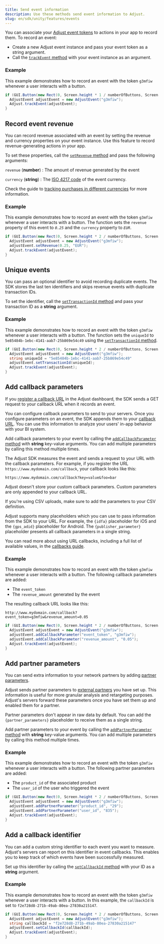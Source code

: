 ```yaml
---
title: Send event information
description: Use these methods send event information to Adjust.
slug: en/sdk/unity/features/events
---
```



You can associate your [Adjust event tokens](https://help.adjust.com/en/article/basic-event-setup#create-an-event-token) to actions in your app to record them. To record an event:

* Create a new Adjust event instance and pass your event token as a string argument.
* Call the [`trackEvent` method](#ios-trackevent-invocation) with your event instance as an argument.

<TrackEvent />

<Accordion>

### Example

This example demonstrates how to record an event with the token `g3mfiw` whenever a user interacts with a button.

```c#
if (GUI.Button(new Rect(0, Screen.height * 1 / numberOfButtons, Screen.width, Screen.height / numberOfButtons), "Track Simple Event")) {
  AdjustEvent adjustEvent = new AdjustEvent("g3mfiw");
  Adjust.trackEvent(adjustEvent);
}
```

</Accordion>

## Record event revenue

You can record revenue associated with an event by setting the revenue and currency properties on your event instance. Use this feature to record revenue-generating actions in your app.

To set these properties, call the [`setRevenue` method](#ios-adjevent-setrevenue-invocation) and pass the following arguments:

`revenue` (**number**)
: The amount of revenue generated by the event

`currency` (**string**)
: The [ISO 4217 code](https://www.iban.com/currency-codes) of the event currency.

<Callout type="seealso">

Check the guide to [tracking purchases in different currencies](https://help.adjust.com/en/article/currency-conversion) for more information.

</Callout>

<SetRevenue />

<Accordion>

### Example

This example demonstrates how to record an event with the token `g3mfiw` whenever a user interacts with a button. The function sets the `revenue` property of this event to _`0.25`_ and the `currency` property to _`EUR`_.

```c#
if (GUI.Button(new Rect(0, Screen.height * 2 / numberOfButtons, Screen.width, Screen.height / numberOfButtons), "Track Revenue Event")) {
  AdjustEvent adjustEvent = new AdjustEvent("g3mfiw");
  adjustEvent.setRevenue(0.25, "EUR");
  Adjust.trackEvent(adjustEvent);
}
```

</Accordion>

## Unique events

You can pass an optional identifier to avoid recording duplicate events. The SDK stores the last ten identifiers and skips revenue events with duplicate transaction IDs.

To set the identifier, call the [`setTransactionId` method](#ios-settransactionid-invocation) and pass your transaction ID as a **string** argument.

<SetTransactionId />

<Accordion>

### Example

This example demonstrates how to record an event with the token `g3mfiw` whenever a user interacts with a button. The function sets the `uniqueId` to `5e85484b-1ebc-4141-aab7-25b869e54c49` using the [`setTransactionId` method](#ios-settransactionid-invocation).

```c#
if (GUI.Button(new Rect(0, Screen.height * 2 / numberOfButtons, Screen.width, Screen.height / numberOfButtons), "Track Unique Event")) {
  AdjustEvent adjustEvent = new AdjustEvent("g3mfiw");
  string uniqueId = "5e85484b-1ebc-4141-aab7-25b869e54c49"
  adjustEvent.setTransactionId(uniqueId);
  Adjust.trackEvent(adjustEvent);
}
```

</Accordion>

## Add callback parameters

If you [register a callback URL](https://help.adjust.com/en/article/set-up-callbacks) in the Adjust dashboard, the SDK sends a GET request to your callback URL when it records an event.

You can configure callback parameters to send to your servers. Once you configure parameters on an event, the SDK appends them to your [callback URL](https://help.adjust.com/en/article/raw-data-exports). You can use this information to analyze your users' in-app behavior with your BI system.

Add callback parameters to your event by calling the [`addCallbackParameter` method](#ios-adjevent-addcallbackparameter-invocation) with **string** key-value arguments. You can add multiple parameters by calling this method multiple times.

<AddCallbackParameter />

The Adjust SDK measures the event and sends a request to your URL with the callback parameters. For example, if you register the URL `https://www.mydomain.com/callback`, your callback looks like this:

```http
https://www.mydomain.com/callback?key=value&foo=bar
```

<Callout type="note">

Adjust doesn't store your custom callback parameters. Custom parameters are only appended to your callback URL.

</Callout>

If you're using CSV uploads, make sure to add the parameters to your CSV definition.

Adjust supports many placeholders which you can use to pass information from the SDK to your URL. For example, the `{idfa}` placeholder for iOS and the `{gps_adid}` placeholder for Android. The `{publisher_parameter}` placeholder presents all callback parameters in a single string.

<Callout type="seealso">

You can read more about using URL callbacks, including a full list of available values, in the [callbacks guide](https://help.adjust.com/en/article/callbacks).

</Callout>

<Accordion>

### Example

This example demonstrates how to record an event with the token `g3mfiw` whenever a user interacts with a button. The following callback parameters are added:

* The `event_token`
* The `revenue_amount` generated by the event

The resulting callback URL looks like this:

```http
http://www.mydomain.com/callback?event_token=g3mfiw&revenue_amount=0.05
```

```c#
if (GUI.Button(new Rect(0, Screen.height * 2 / numberOfButtons, Screen.width, Screen.height / numberOfButtons), "Track Callback Event")) {
  AdjustEvent adjustEvent = new AdjustEvent("g3mfiw");
  adjustEvent.addCallbackParameter("event_token", "g3mfiw");
  adjustEvent.addCallbackParameter("revenue_amount", "0.05");
  Adjust.trackEvent(adjustEvent);
}
```

</Accordion>

## Add partner parameters

You can send extra information to your network partners by adding [partner parameters](https://help.adjust.com/en/article/advanced-event-setup#receive-custom-data-with-partner-parameters).

Adjust sends partner parameters to [external partners](https://help.adjust.com/en/article/integrated-partners) you have set up. This information is useful for more granular analysis and retargeting purposes. Adjust's servers forward these parameters once you have set them up and enabled them for a partner.

<Callout type="note">

Partner parameters don't appear in raw data by default. You can add the `{partner_parameters}` placeholder to receive them as a single string.

</Callout>

Add partner parameters to your event by calling the [`addPartnerParameter` method](#ios-adjevent-addpartnerparameter-invocation) with **string** key-value arguments. You can add multiple parameters by calling this method multiple times.

<AddPartnerParameter />

<Accordion>

### Example

This example demonstrates how to record an event with the token `g3mfiw` whenever a user interacts with a button. The following partner parameters are added:

* The `product_id` of the associated product
* The `user_id` of the user who triggered the event

```c#
if (GUI.Button(new Rect(0, Screen.height * 2 / numberOfButtons, Screen.width, Screen.height / numberOfButtons), "Track Partner Event")) {
  AdjustEvent adjustEvent = new AdjustEvent("g3mfiw");
  adjustEvent.addPartnerParameter("product_id", "29");
  adjustEvent.addPartnerParameter("user_id", "835");
  Adjust.trackEvent(adjustEvent);
}
```

</Accordion>

## Add a callback identifier

You can add a custom string identifier to each event you want to measure. Adjust's servers can report on this identifier in event callbacks. This enables you to keep track of which events have been successfully measured.

Set up this identifier by calling the [`setCallbackId` method](#ios-setcallbackid-invocation) with your ID as a **string** argument.

<SetCallbackId />

<Accordion>

### Example

This example demonstrates how to record an event with the token `g3mfiw` whenever a user interacts with a button. In this example, the `callbackId` is set to `f2e728d8-271b-49ab-80ea-27830a215147`. 

```c#
if (GUI.Button(new Rect(0, Screen.height * 2 / numberOfButtons, Screen.width, Screen.height / numberOfButtons), "Track Unique Callback Event")) {
  AdjustEvent adjustEvent = new AdjustEvent("g3mfiw");
  string callbackId = "f2e728d8-271b-49ab-80ea-27830a215147"
  adjustEvent.setCallbackId(callbackId);
  Adjust.trackEvent(adjustEvent);
}
```

</Accordion>
